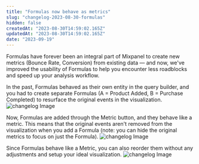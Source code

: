 ```yaml
---
title: "Formulas now behave as metrics"
slug: "changelog-2023-08-30-formulas"
hidden: false
createdAt: "2023-08-30T14:59:02.165Z"
updatedAt: "2023-08-30T14:59:02.165Z"
date: "2023-09-19"
---
```

Formulas have forever been an integral part of Mixpanel to create new metrics (Bounce Rate, Conversion) from existing data — and now, we've improved the usability of Formulas to help you encounter less roadblocks and speed up your analysis workflow. 

In the past, Formulas behaved as their own entity in the query builder, and you had to create separate Formulas (A = Product Added, B = Purchase Completed) to resurface the original events in the visualization.
![changelog Image](/changelog/formulasold.png)

Now, Formulas are added through the Metric button, and they behave like a metric. This means that the original events aren't removed from the visualization when you add a Formula (note: you can hide the original metrics to focus on just the Formula).
![changelog Image](/changelog/formulacreation.gif)

Since Formulas behave like a Metric, you can also reorder them without any adjustments and setup your ideal visualization.
![changelog Image](/changelog/formulamove.gif)


